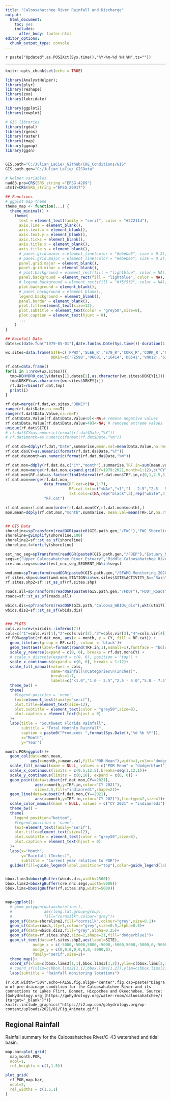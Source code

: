 ```yaml
---
title: "Caloosahatchee River Rainfall and Discharge"
output: 
  html_document: 
    toc: yes
    includes:
      after_body: footer.html
editor_options: 
  chunk_output_type: console
---
```


`r paste("Updated",as.POSIXct(Sys.time(),"%Y-%m-%d %H:%M",tz=""))`

***

```r
knitr::opts_chunk$set(echo = TRUE)

library(AnalystHelper);
library(plyr)
library(reshape)
library(zoo)
library(lubridate)

library(ggplot2)
library(cowplot)

# GIS libraries 
library(rgdal)
library(rgeos)
library(raster)
library(tmap)
library(ggmap)
library(ggsn)


GIS.path="C:/Julian_LaCie/_Github/CRE_Conditions/GIS"
GIS.path.gen="C:/Julian_LaCie/_GISData"

# Helper variables
nad83.pro=CRS(SRS_string ="EPSG:4269")
utm17=CRS(SRS_string ="EPSG:26917")

## Functions
# ggplot map theme
theme_map <- function(...) {
  theme_minimal() +
    theme(
      text = element_text(family = "serif", color = "#22211d"),
      axis.line = element_blank(),
      axis.text.x = element_blank(),
      axis.text.y = element_blank(),
      axis.ticks = element_blank(),
      axis.title.x = element_blank(),
      axis.title.y = element_blank(),
      # panel.grid.minor = element_line(color = "#ebebe5", size = 0.2),
      # panel.grid.major = element_line(color = "#ebebe5", size = 0.2),
      panel.grid.major = element_blank(),
      panel.grid.minor = element_blank(),
      # plot.background = element_rect(fill = "lightblue", color = NA),
      panel.background = element_rect(fill = "lightblue", color = NA),
      # legend.background = element_rect(fill = "#f5f5f2", color = NA),
      plot.background = element_blank(),
      # panel.background = element_blank(),
      legend.background = element_blank(),
      panel.border = element_blank(),
      plot.title=element_text(size=12),
      plot.subtitle = element_text(color = "grey50",size=8),
      plot.caption = element_text(hjust = 0),
      ...
    )
}

## Rainfall Data
dates=c(date.fun("1979-05-01"),date.fun(as.Date(Sys.time())-duration(1,"days")))

wx.sites=data.frame(SITE=c('FPWX','SLEE_R','S79_R','CORK_R','CORK_R','CRKSWPS_R',"S78_R","S78_R","DEVILS_R","PALMDALE_R","PALMDALE_R","S77_R","S77_R","S77_R"),
                    DBKEY=c('FZ598','06081','16414','DO541','VN012','63883',"06243","16625","IV150","06093","15786","05913","KD314","16415"))

rf.dat=data.frame()
for(i in 1:nrow(wx.sites)){
  tmp=DBHYDRO_daily(dates[1],dates[2],as.character(wx.sites$DBKEY[i]))
  tmp$DBKEY=as.character(wx.sites$DBKEY[i])
  rf.dat=rbind(rf.dat,tmp)
  print(i)
}

rf.dat=merge(rf.dat,wx.sites,"DBKEY")
range(rf.dat$Date,na.rm=T)
range(rf.dat$Data.Value,na.rm=T)
rf.dat$Data.Value[rf.dat$Data.Value<0]<-NA;# remove negative values
rf.dat$Data.Value[rf.dat$Data.Value>40]<-NA; # removed extreme values
unique(rf.dat$SITE)
# rf.dat$CY=as.numeric(format(rf.dat$Date,"%Y"))
# rf.dat$month=as.numeric(format(rf.dat$Date,"%m"))

rf.dat.da=ddply(rf.dat,"Date",summarise,mean.val=mean(Data.Value,na.rm=T),N.val=N.obs(Data.Value))
rf.dat.da$CY=as.numeric(format(rf.dat.da$Date,"%Y"))
rf.dat.da$month=as.numeric(format(rf.dat.da$Date,"%m"))

rf.dat.mon=ddply(rf.dat.da,c("CY","month"),summarise,TRF.in=sum(mean.val,na.rm=T))
rf.dat.mon=merge(rf.dat.mon,expand.grid(CY=1979:2021,month=1:12),c("CY","month"),all.y=T)
rf.dat.mon$RF.cat=as.factor(findInterval(rf.dat.mon$TRF.in,c(0,1,2.5,5,7.5,10,12.5,100)))
rf.dat.mon=merge(rf.dat.mon,
                 data.frame(RF.cat=c(NA,1:7),
                            RF.cat.txt=c("<NA>","<1","1 - 2.5","2.5 - 5","5 - 7.5","7.5 - 10","10 - 12.5",">12.5"),
                            txt.cols=c(NA,rep("black",3),rep("white",4))),
                 "RF.cat")

rf.dat.mon=rf.dat.mon[order(rf.dat.mon$CY,rf.dat.mon$month),]
mon.mean=ddply(rf.dat.mon,"month",summarise, mean.val=mean(TRF.in,na.rm=T))


## GIS Data
shoreline=spTransform(readOGR(paste0(GIS.path.gen,"/FWC"),"FWC_Shoreline"),utm17)
shoreline=gSimplify(shoreline,100)
shoreline2=sf::st_as_sf(shoreline)
shoreline.f=fortify(shoreline)

est_nnc_seg=spTransform(readOGR(paste0(GIS.path.gen,"/FDEP"),"Estuary_NNC"),wkt(utm17))
segs=c("Upper Caloosahatchee River Estuary","Middle Caloosahatchee River Estuary","Lower Caloosahatchee River Estuary","San Carlos Bay")
cre.nnc.segs=subset(est_nnc_seg,SEGMENT_NA%in%segs)

wmd.mon=spTransform(readOGR(paste0(GIS.path.gen,"/SFWMD_Monitoring_20200221"),"Environmental_Monitoring_Stations"),wkt(utm17))
rf.sites.shp=subset(wmd.mon,STATION%in%wx.sites$SITE&ACTIVITY_S=="Rain")
rf.sites.shp2=sf::st_as_sf(rf.sites.shp)

roads.all=spTransform(readOGR(paste0(GIS.path.gen,"/FDOT"),"FDOT_Roads"),utm17)
roads=sf::st_as_sf(roads.all)

wbids.dis=spTransform(readOGR(GIS.path,"Caloosa_WBIDs_dis"),wkt(utm17))
wbids.dis2=sf::st_as_sf(wbids.dis)


### PLOTS
cols.vir=rev(viridis::inferno(7))
cols=c("1"=cols.vir[1],"2"=cols.vir[2],"3"=cols.vir[3],"4"=cols.vir[4],"5"=cols.vir[5],"6"=cols.vir[6],"7"=cols.vir[7])
rf_POR=ggplot(rf.dat.mon, aes(x = month, y = CY, fill = RF.cat)) +
  geom_tile(aes(group = RF.cat), colour = 'black')+
  geom_text(aes(label=format(round(TRF.in,1),nsmall=1),fontface = "bold"),size=2,colour=rf.dat.mon$txt.cols,family="serif",)+
  scale_y_reverse(expand = c(0, 0), breaks = rf.dat.mon$CY) +
  # scale_x_discrete(expand = c(0, 0), position = 'top') +
  scale_x_continuous(expand = c(0, 0), breaks = 1:12)+
  scale_fill_manual(values = cols,
                    name="Rainfall\nCategories\n(Inches)",
                    breaks=1:7,
                    labels=c("<1.0","1.0 - 2.5","2.5 - 5.0","5.0 - 7.5","7.5 - 10.0","10.0 - 12.5",">12.5")) +
  theme_bw() +
  theme(
    #legend.position = 'none',
    text=element_text(family="serif"),
    plot.title=element_text(size=12),
    plot.subtitle = element_text(color = "grey50",size=8),
    plot.caption = element_text(hjust = 0)
  )+
  labs(title = "Southwest Florida Rainfall",
       subtitle = "Total Monthly Rainfall",
       caption = paste0("Produced: ",format(Sys.Date(),"%d %b %Y")),
       x="Month",
       y="Year")

month.POR=ggplot()+
  geom_col(data=mon.mean,
           aes(x=month,y=mean.val,fill="POR Mean"),width=1,color='dodgerblue1',alpha=0.25)+
  scale_fill_manual(name = NULL, values = c("POR Mean" = "dodgerblue1"))+
  scale_x_continuous(limits = c(0.5,12.5),breaks=seq(1,12,1))+
  scale_y_continuous(limits = c(0,10), expand = c(0, 0)) +
  geom_point(data=subset(rf.dat.mon,CY==2021),
             aes(x=month,y=TRF.in,color="CY 2021"),
             size=2.5,fill="indianred1",shape=21)+
  geom_line(data=subset(rf.dat.mon,CY==2021),
             aes(x=month,y=TRF.in,color="CY 2021"),linetype=2,size=1)+
  scale_color_manual(name = NULL, values = c("CY 2021" = "indianred1"))+
  theme_bw() +
  theme(
    legend.position="bottom",
    #legend.position = 'none',
    text=element_text(family="serif"),
    plot.title=element_text(size=12),
    plot.subtitle = element_text(color = "grey50",size=8),
    plot.caption = element_text(hjust = 0)
  )+
  labs(x="Month",
       y="Rainfall (Inches)",
       subtitle = "Current year relative to POR")+
  guides(fill=guide_legend(label.position="top"),color=guide_legend(label.position="top"))


bbox.lims3=bbox(gBuffer(wbids.dis,width=2500))
bbox.lims2=bbox(gBuffer(cre.nnc.segs,width=5000))
bbox.lims=bbox(gBuffer(rf.sites.shp,width=5000))


map=ggplot()+
  # geom_polygon(data=shoreline.f,
  #              aes(long,lat,group=group),
  #              fill="cornsilk",colour="grey")+
  geom_sf(data=shoreline2,fill="cornsilk",colour="grey",size=0.1)+
  geom_sf(data=roads,lty=1,colour="grey",size=0.5,alpha=0.5)+
  geom_sf(data=wbids.dis2,fill="grey",alpha=0.25)+
  geom_sf(data=rf.sites.shp2,size=2,shape=21,fill="dodgerblue1")+
  geom_sf_text(data=rf.sites.shp2,aes(label=SITE),
            nudge_x = c(-5000,-5000,5000,-5000,-5000,5000,-5000,0,-5000),
            nudge_y = c(0,0,0,0,0,0,0,-3000,0),
            family="serif",size=2)+
  theme_map()+
  coord_sf(xlim=c(bbox.lims3[1,1],bbox.lims3[1,2]),ylim=c(bbox.lims[2,1],bbox.lims[2,2]))+
  # coord_sf(xlim=c(bbox.lims2[1,1],bbox.lims[1,2]),ylim=c(bbox.lims[2,1],bbox.lims[2,2]))+
  labs(subtitle = "Rainfall monitoring locations")
```




```{r,out.width="50%",echo=FALSE,fig.align="center",fig.cap=paste("Diagram of pre-drainage condition for the Caloosahatchee River and its connections to Lakes Flirt, Bonnet, Hicpochee and Okeechobee. Source: [GoHydrology.org](https://gohydrology.org/water-room/caloosahatchee/){target='_blank'}")}
knitr::include_graphics("https://i2.wp.com/gohydrology.org/wp-content/uploads/2021/01/Fig_Animate.gif")
```


## Regional Rainfall 

Rainfall summary for the Caloosahatchee River/C-43 watershed and tidal basin. 

```r
map.bar=plot_grid(
  map,month.POR,
  ncol=1,
  rel_heights = c(1,1.5))

plot_grid(
  rf_POR,map.bar,
  ncol=2,
  rel_widths = c(1.5,1)
)

```